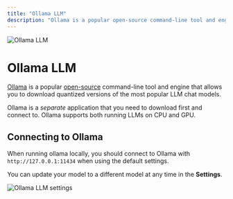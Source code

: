 ```yaml
---
title: "Ollama LLM"
description: "Ollama is a popular open-source command-line tool and engine that allows you to download quantized versions of the most popular LLM chat models"
---
```



<Image
  src="/images/anythingllm-setup/llm-configuration/local/ollama/header-image.png"
  height={1080}
  width={1920}
  quality={100}
  alt="Ollama LLM"
/>

# Ollama LLM

[Ollama](https://ollama.com) is a popular [open-source](https://github.com/ollama/ollama) command-line tool and engine that allows you to download quantized versions of the most popular LLM chat models.

Ollama is a _separate_ application that you need to download first and connect to. Ollama supports both running LLMs on CPU and GPU.

## Connecting to Ollama

When running ollama locally, you should connect to Ollama with `http://127.0.0.1:11434` when using the default settings.

You can update your model to a different model at any time in the **Settings**.

<Image
  src="/images/anythingllm-setup/llm-configuration/local/ollama/ollama-llm.png"
  height={1080}
  width={1920}
  quality={100}
  alt="Ollama LLM settings"
/>
